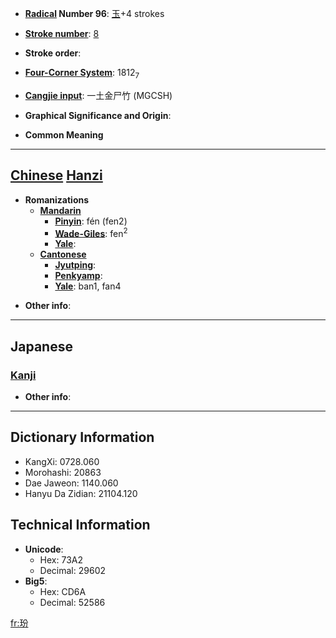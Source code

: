 * '''[[Wiktionary:Chinese radical index| Radical]] Number 96''': [[Wiktionary:Chinese radical index 玉|玉]]+4 strokes

* '''[[Wiktionary:Chinese total strokes index|Stroke number]]''': [[Wiktionary:Chinese total strokes index 8|8]]

* '''Stroke order''': 

* '''[[Wiktionary:Chinese four corner index|Four-Corner System]]''': 1812<sub>7</sub>

* '''[[Wiktionary:Chinese Cangjie index|Cangjie input]]''': 一土金尸竹 (MGCSH)

* '''Graphical Significance and Origin''': 

* '''Common Meaning'''

----

== [[Chinese]] [[Hanzi]] ==

* '''Romanizations'''
** '''[[Mandarin]]'''
*** '''[[Pinyin]]''': fén (fen2)
*** '''[[Wade-Giles]]''': fen<sup>2</sup>
*** '''[[Yale]]''': 
** '''[[Cantonese]]'''
*** '''[[Jyutping]]''':
*** '''[[Penkyamp]]''': 
*** '''[[Yale]]''': ban1, fan4

* '''Other info''': 

----

==Japanese==
===[[Kanji]]===
{{kanji|on readings=[[ひん]] (hin), [[ふん]] (fun), [[はん]] (han), [[へん]] (hen)
|kun readings=[[たま]] (tama)
}}

* '''Other info''':  

----

== Dictionary Information ==

* KangXi: 0728.060
* Morohashi: 20863
* Dae Jaweon: 1140.060
* Hanyu Da Zidian: 21104.120

== Technical Information ==

* '''Unicode''':
** Hex: 73A2
** Decimal: 29602
* '''Big5''':
** Hex: CD6A
** Decimal: 52586

[[fr:玢]]